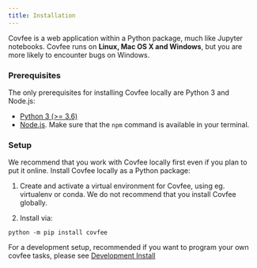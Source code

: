 ```yaml
---
title: Installation
---
```


Covfee is a web application within a Python package, much like Jupyter notebooks. Covfee runs on **Linux, Mac OS X and Windows**, but you are more likely to encounter bugs on Windows.

### Prerequisites

The only prerequisites for installing Covfee locally are Python 3 and Node.js:

- [Python 3 (>= 3.6)](https://www.python.org/downloads/)
- [Node.js](https://nodejs.org/en/). Make sure that the `npm` command is available in your terminal.

### Setup

We recommend that you work with Covfee locally first even if you plan to put it online. Install Covfee locally as a Python package:

1. Create and activate a virtual environment for Covfee, using eg. virtualenv or conda. We do not recommend that you install Covfee globally.

2. Install via:

```
python -m pip install covfee
```

For a development setup, recommended if you want to program your own covfee tasks, please see [Development Install](development)